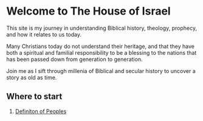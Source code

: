 # Welcome to The House of Israel

This site is my journey in understanding Biblical history, theology, prophecy, and how it relates to us today.

Many Christians today do not understand their heritage, and that they have both a spiritual and familial responsibility to be a blessing to the nations that has been passed down from generation to generation.

Join me as I sift through millenia of Biblical and secular history to uncover a story as old as time.

## Where to start

1. [Definiton of Peoples](/definition-of-peoples)
